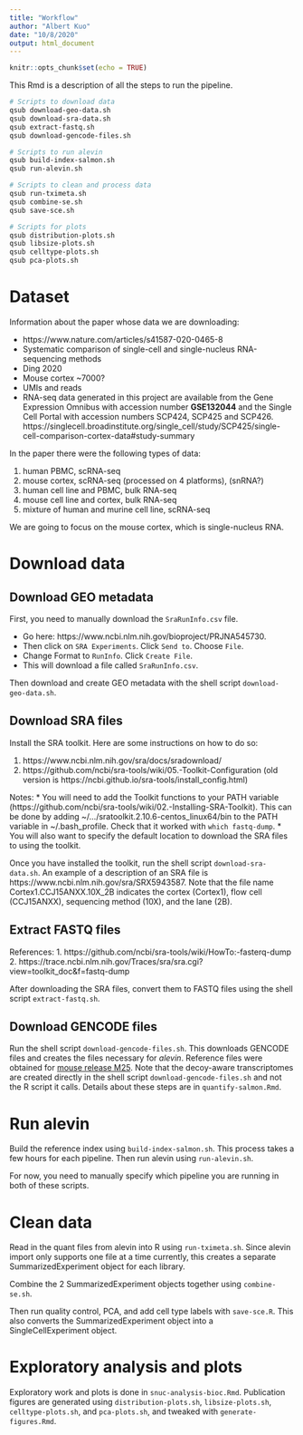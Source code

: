 ```yaml
---
title: "Workflow"
author: "Albert Kuo"
date: "10/8/2020"
output: html_document
---
```


```r
knitr::opts_chunk$set(echo = TRUE)
```

This Rmd is a description of all the steps to run the pipeline.

```bash
# Scripts to download data
qsub download-geo-data.sh
qsub download-sra-data.sh
qsub extract-fastq.sh
qsub download-gencode-files.sh

# Scripts to run alevin
qsub build-index-salmon.sh
qsub run-alevin.sh

# Scripts to clean and process data
qsub run-tximeta.sh
qsub combine-se.sh
qsub save-sce.sh

# Scripts for plots
qsub distribution-plots.sh
qsub libsize-plots.sh
qsub celltype-plots.sh
qsub pca-plots.sh
```

# Dataset

Information about the paper whose data we are downloading:

* https://www.nature.com/articles/s41587-020-0465-8
* Systematic comparison of single-cell and single-nucleus RNA-sequencing methods
* Ding	2020
* Mouse cortex	~7000?
* UMIs and reads
* RNA-seq data generated in this project are available from the Gene Expression Omnibus with accession number **GSE132044** and the Single Cell Portal with accession numbers SCP424, SCP425 and SCP426. https://singlecell.broadinstitute.org/single_cell/study/SCP425/single-cell-comparison-cortex-data#study-summary

In the paper there were the following types of data: 

1. human PBMC, scRNA-seq
2. mouse cortex, scRNA-seq (processed on 4 platforms), (snRNA?)
3. human cell line and PBMC, bulk RNA-seq
4. mouse cell line and cortex, bulk RNA-seq
5. mixture of human and murine cell line, scRNA-seq

We are going to focus on the mouse cortex, which is single-nucleus RNA.

# Download data

## Download GEO metadata

First, you need to manually download the `SraRunInfo.csv` file. 

* Go here: https://www.ncbi.nlm.nih.gov/bioproject/PRJNA545730. 
* Then click on `SRA Experiments`. Click `Send to`. Choose `File`. 
* Change Format to `RunInfo`. Click `Create File`. 
* This will download a file called `SraRunInfo.csv`.

Then download and create GEO metadata with the shell script `download-geo-data.sh`. 

## Download SRA files

Install the SRA toolkit. Here are some instructions on how to do so:

1. https://www.ncbi.nlm.nih.gov/sra/docs/sradownload/
2. https://github.com/ncbi/sra-tools/wiki/05.-Toolkit-Configuration (old version is https://ncbi.github.io/sra-tools/install_config.html)

Notes:
* You will need to add the Toolkit functions to your PATH variable (https://github.com/ncbi/sra-tools/wiki/02.-Installing-SRA-Toolkit). This can be done by adding ~/.../sratoolkit.2.10.6-centos_linux64/bin to the PATH variable in ~/.bash_profile. Check that it worked with `which fastq-dump`.
* You will also want to specify the default location to download the SRA files to using the toolkit.

Once you have installed the toolkit, run the shell script `download-sra-data.sh`. An example of a description of an SRA file is https://www.ncbi.nlm.nih.gov/sra/SRX5943587. Note that the file name Cortex1.CCJ15ANXX.10X_2B indicates the cortex (Cortex1), flow cell (CCJ15ANXX), sequencing method (10X), and the lane (2B).

## Extract FASTQ files

References:
1. https://github.com/ncbi/sra-tools/wiki/HowTo:-fasterq-dump
2. https://trace.ncbi.nlm.nih.gov/Traces/sra/sra.cgi?view=toolkit_doc&f=fastq-dump

After downloading the SRA files, convert them to FASTQ files using the shell script `extract-fastq.sh`.

## Download GENCODE files

Run the shell script `download-gencode-files.sh`. This downloads GENCODE files and creates the files necessary for *alevin*. Reference files were obtained for [mouse release M25](https://www.gencodegenes.org/mouse/release_M25.html). 
Note that the decoy-aware transcriptomes are created directly in the shell script `download-gencode-files.sh` and not the R script it calls. Details about these steps are in `quantify-salmon.Rmd`.

# Run alevin

Build the reference index using `build-index-salmon.sh`. This process takes a few hours for each pipeline. Then run alevin using `run-alevin.sh`.

For now, you need to manually specify which pipeline you are running in both of these scripts.

# Clean data

Read in the quant files from alevin into R using `run-tximeta.sh`. Since alevin import only supports one file at a time currently, this creates a separate SummarizedExperiment object for each library. 

Combine the 2 SummarizedExperiment objects together using `combine-se.sh`. 

Then run quality control, PCA, and add cell type labels with `save-sce.R`. This also converts the SummarizedExperiment object into a SingleCellExperiment object.

# Exploratory analysis and plots

Exploratory work and plots is done in `snuc-analysis-bioc.Rmd`. Publication figures are generated using `distribution-plots.sh`, `libsize-plots.sh`, `celltype-plots.sh`, and `pca-plots.sh`, and tweaked with `generate-figures.Rmd`. 
